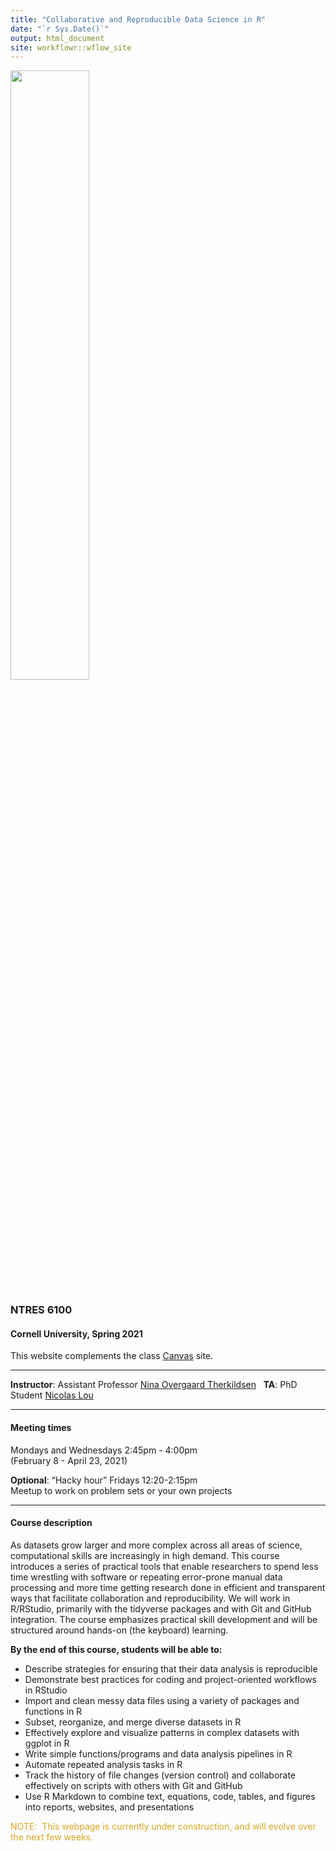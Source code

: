 ```yaml
---
title: "Collaborative and Reproducible Data Science in R"
date: "`r Sys.Date()`"
output: html_document
site: workflowr::wflow_site
---
```


![](assets/logo.png){width=50%}  

### NTRES 6100 

#### Cornell University, Spring 2021


This website complements the class [Canvas](https://canvas.cornell.edu/courses/27864) site.  

***

**Instructor**: Assistant Professor [Nina Overgaard Therkildsen](https://www.therkildsenlab.com)
&nbsp;
**TA**: PhD Student [Nicolas Lou](https://dnr.cals.cornell.edu/people/runyang-lou/)

***
#### Meeting times

Mondays and Wednesdays 2:45pm - 4:00pm  
(February 8 - April 23, 2021)

**Optional**: "Hacky hour" Fridays 12:20-2:15pm  
Meetup to work on problem sets or your own projects  



***

#### Course description    
As datasets grow larger and more complex across all areas of science, computational skills are increasingly in high demand. This course introduces a series of practical tools that enable researchers to spend less time wrestling with software or repeating error-prone manual data processing and more time getting research done in efficient and transparent ways that facilitate collaboration and reproducibility. We will work in R/RStudio, primarily with the tidyverse packages and with Git and GitHub integration. The course emphasizes practical skill development and will be structured around hands-on (the keyboard) learning.  

**By the end of this course, students will be able to:**  

* Describe strategies for ensuring that their data analysis is reproducible  
* Demonstrate best practices for coding and project-oriented workflows in RStudio  
* Import and clean messy data files using a variety of packages and functions in R  
* Subset, reorganize, and merge diverse datasets in R  
* Effectively explore and visualize patterns in complex datasets with ggplot in R  
* Write simple functions/programs and data analysis pipelines in R  
* Automate repeated analysis tasks in R  
* Track the history of file changes (version control) and collaborate effectively on scripts with others with Git and GitHub  
* Use R Markdown to combine text, equations, code, tables, and figures into reports, websites, and presentations  

<span style="color: goldenrod;">NOTE:&nbsp; This webpage is currently under construction, and will evolve over the next few weeks.&nbsp; <br>
